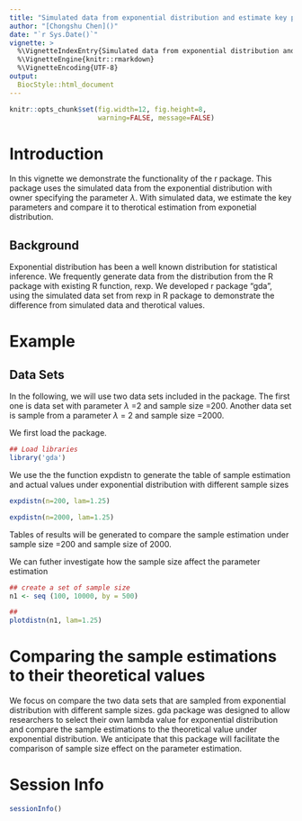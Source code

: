 ```yaml
---
title: "Simulated data from exponential distribution and estimate key parameters"
author: "[Chongshu Chen]()"
date: "`r Sys.Date()`"
vignette: >
  %\VignetteIndexEntry{Simulated data from exponential distribution and estimate key parameters}
  %\VignetteEngine{knitr::rmarkdown}
  %\VignetteEncoding{UTF-8}  
output: 
  BiocStyle::html_document
---
```


```r
knitr::opts_chunk$set(fig.width=12, fig.height=8, 
                      warning=FALSE, message=FALSE)
```

# Introduction

In this vignette we demonstrate the functionality of the r package. This package uses the simulated data from the exponential distribution with owner specifying the parameter $\lambda$. With simulated data, we estimate the key parameters and compare it to therotical estimation from exponetial distribution. 

## Background

Exponential distribution has been a well known distribution for statistical inference. We frequently generate data from the distribution from the R package with existing R function, rexp. We developed r package "gda", using the simulated data set from rexp in R package to demonstrate the difference from simulated data and therotical values.

# Example

## Data Sets

In the following, we will use two data sets included in the package. The first one is data set with parameter $\lambda$ =2 and sample size =200. Another data set is sample from a parameter $\lambda$ = 2 and sample size =2000. 

We first load the package.

```r
## Load libraries
library('gda')
```

We use the the function expdistn to generate the table of sample estimation and actual values under exponential distribution with different sample sizes

```r
expdistn(n=200, lam=1.25)
```

```r
expdistn(n=2000, lam=1.25)
```

Tables of results will be generated to compare the sample estimation under sample size =200 and sample size of 2000.

We can futher investigate how the sample size affect the parameter estimation
```r
## create a set of sample size
n1 <- seq (100, 10000, by = 500)

##
plotdistn(n1, lam=1.25)
```

# Comparing the sample estimations to their theoretical values
We focus on compare the two data sets that are sampled from exponential distribution with different sample sizes. gda package was designed to allow researchers to select their own lambda value for exponential distribution and compare the sample estimations to the theoretical value under exponential distribution. We anticipate that this package will facilitate the comparison of sample size effect on the parameter estimation. 

# Session Info
```r
sessionInfo()
```

